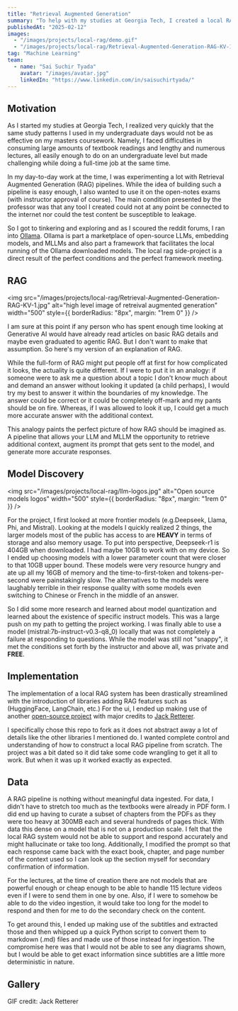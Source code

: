 ```yaml
---
title: "Retrieval Augmented Generation"
summary: "To help with my studies at Georgia Tech, I created a local RAG system that is completely private and cutoff from the internet."
publishedAt: "2025-02-12"
images:
  - "/images/projects/local-rag/demo.gif"
  - "/images/projects/local-rag/Retrieval-Augmented-Generation-RAG-KV-1.jpg"
tag: "Machine Learning"
team:
  - name: "Sai Suchir Tyada"
    avatar: "/images/avatar.jpg"
    linkedIn: "https://www.linkedin.com/in/saisuchirtyada/"
---
```


## Motivation

As I started my studies at Georgia Tech, I realized very quickly that the same study patterns
I used in my undergraduate days would not be as effective on my masters coursework. 
Namely, I faced difficulties in consuming large amounts of textbook readings and 
lengthy and numerous lectures, all easily enough to do on an undergraduate level but made 
challenging while doing a full-time job at the same time.

In my day-to-day work at the time, I was experimenting a lot with Retrieval Augmented Generation (RAG)
pipelines. While the idea of building such a pipeline is easy enough, I also wanted to use it on
the open-notes exams (with instructor approval of course). The main condition presented by the
professor was that any tool I created could not at any point be connected to the internet nor 
could the test content be susceptible to leakage.

So I got to tinkering and exploring and as I scoured the reddit forums, I ran into [Ollama](https://ollama.com/).
Ollama is part a marketplace of open-source LLMs, embedding models, and MLLMs and also part a framework
that facilitates the local running of the Ollama downloaded models. The local rag side-project is a direct
result of the perfect conditions and the perfect framework meeting.

## RAG

<img
  src="/images/projects/local-rag/Retrieval-Augmented-Generation-RAG-KV-1.jpg"
  alt="high level image of retreival augmented generation"
  width="500"
  style={{ borderRadius: "8px", margin: "1rem 0" }}
/>

I am sure at this point if any person who has spent enough time looking at Generative AI would
have already read articles on basic RAG details and maybe even graduated to agentic RAG.
But I don't want to make that assumption. So here's my version of an explanation of RAG.

While the full-form of RAG might put people off at first for how complicated it looks, the 
actuality is quite different. If I were to put it in an analogy: if someone were to ask me 
a question about a topic I don't know much about and demand an answer without looking it updated
(a child perhaps), I would try my best to answer it within the boundaries of my knowledge.
The answer could be correct or it could be completely off-mark and my pants should be on fire.
Whereas, if I was allowed to look it up, I could get a much more accurate answer with the additional context.

This analogy paints the perfect picture of how RAG should be imagined as. A pipeline that allows
your LLM and MLLM the opportunity to retrieve additional context, augment its prompt that gets
sent to the model, and generate more accurate responses. 

## Model Discovery

<img
  src="/images/projects/local-rag/llm-logos.jpg"
  alt="Open source models logos"
  width="500"
  style={{ borderRadius: "8px", margin: "1rem 0" }}
/>

For the project, I first looked at more frontier models (e.g.Deepseek, Llama, Phi, and Mistral).
Looking at the models I quickly realized 2 things, the larger models most of the public has access to
are **HEAVY** in terms of storage and also memory usage. To put into perspective, Deepseek-r1
is 404GB when downloaded. I had maybe 10GB to work with on my device. So I ended up choosing
models with a lower parameter count that were closer to that 10GB upper bound. These models
were very resource hungry and ate up all my 16GB of memory and the time-to-first-token 
and tokens-per-second were painstakingly slow. The alternatives to the models were laughably
 terrible in their response quality with some models even switching to Chinese or French in the
 middle of an answer.

So I did some more research and learned about model quantization and learned about the existence
of specific instruct models. This was a large push on my path to getting the project working.
I was finally able to use a model (mistral:7b-instruct-v0.3-q8_0) locally that was not 
completely a failure at responding to questions. While the model was still not "snappy", it 
met the conditions set forth by the instructor and above all, was private and **FREE**. 

## Implementation

The implementation of a local RAG system has been drastically streamlined with the introduction
of libraries adding RAG features such as (HuggingFace, LangChain, etc.) For the ui, I ended up
making use of another [open-source project](https://github.com/jackretterer/local-rag) 
with major credits to [Jack Retterer](https://github.com/jackretterer). 

I specifically chose this repo to fork as it does not abstract away a lot of details like the
other libraries I mentioned do. I wanted complete control and understanding of how to construct
a local RAG pipeline from scratch. The project was a bit dated so it did take some code wrangling to get it all to work. But when
it was up it worked exactly as expected.

## Data 

A RAG pipeline is nothing without meaningful data ingested. For data, I didn't have to stretch too
much as the textbooks were already in PDF form. I did end up having to curate a subset of chapters
from the PDFs as they were too heavy at 300MB each and several hundreds of pages thick. 
With data this dense on a model that is not on a production scale. I felt that the local RAG system would not be able to support and respond accurately and 
 might hallucinate or take too long. Additionally, I modified the prompt so that each response came back with the exact book, 
chapter, and page number of the context used so I can look up the section myself for secondary
confirmation of information.

For the lectures, at the time of creation there are not models that are powerful enough or 
cheap enough to be able to handle 115 lecture videos even if I were to send them in one by one.
Also, if I were to somehow be able to do the video ingestion, it would take too long for the model 
to respond and then for me to do the secondary check on the content. 

To get around this, I ended up making use of the subtitles and extracted those and then whipped up
a quick Python script to convert them to markdown (.md) files and made use of those instead for 
ingestion. The compromise here was that I would not be able to see any diagrams shown, but I 
would be able to get exact information since subtitles are a little more deterministic in nature.

## Gallery

<Grid columns="1" gap="24" marginTop="16" marginBottom="16">
  <Media src="/images/projects/local-rag/demo.gif" alt="Local RAG Demo" aspectRatio="16/9" radius="l" />
  <p style={{ textAlign: 'center', fontSize: '0.95em', color: '#888', marginTop: '8px' }}>
    GIF credit: <SmartLink href="https://github.com/jackretterer/local-rag" target="_blank">Jack Retterer</SmartLink>
  </p>
</Grid>


